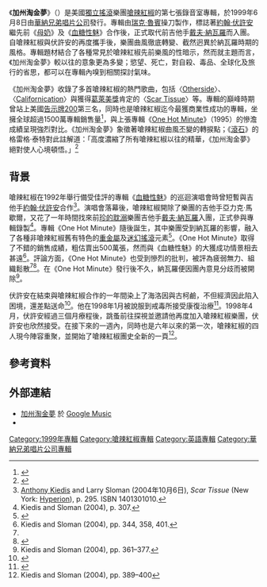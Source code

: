 {{Infobox Album
| Name        = 加州淘金夢
| Type        = studio
| Artist      = [[嗆辣紅椒|嗆辣紅椒]]
| Cover       = 
| Released    = 1999年6月8日
| Recorded    = 1999年1月–1999年3月<br/>[[加州|加州]][[洛杉磯|洛杉磯]] Cello Studios
| Genre       = [[另類搖滾|另類搖滾]]
| Length      = 56:24
| Language    = [[英語|英語]]
| Label       = [[華納兄弟唱片公司|華納兄弟]]
| Producer    = [[瑞克·魯賓|瑞克·魯賓]]
| Last album  = [[One_Hot_Minute|One Hot Minute]]<br />(1995)
| This album  = '''加州淘金夢'''<br />(1999)
| Next album  = [[王者之道|王者之道]]<br />(2002)
| Misc        = {{Singles
  | Name           = 加州淘金夢
  | Type           = studio
  | single 1       = [[Scar_Tissue|Scar Tissue]]
  | single 1 date  = 1999年5月25日
  | single 2       = [[Around_the_World_(嗆辣紅椒歌曲)|Around the World]]
  | single 2 date  = 1999年9月14日
  | single 3       = [[Otherside|Otherside]]
  | single 3 date  = 2000年1月11日
  | single 4       = [[Californication_(歌曲)|Californication]]
  | single 4 date  = 2000年6月19日
  | single 5       = [[Road_Trippin'|Road Trippin']]
  | single 5 date  = 2001年1月9日
  }}
}}
《'''加州淘金夢'''》（{{lang-en|''Californication''}}）是美國[[獨立搖滾|獨立搖滾]]樂團[[嗆辣紅椒|嗆辣紅椒]]的第七張錄音室專輯，於1999年6月8日由[[華納兄弟唱片公司|華納兄弟唱片公司]]發行。專輯由[[瑞克·魯賓|瑞克·魯賓]]操刀製作，標誌著[[約翰·伏許安|約翰·伏許安]]繼先前《[[母奶_(專輯)|母奶]]》及《[[血糖性魅|血糖性魅]]》合作後，正式取代前吉他手[[戴夫·納瓦羅|戴夫·納瓦羅]]而入團。自嗆辣紅椒與伏許安的再度攜手後，樂團曲風徹底轉變、截然迥異於納瓦羅時期的風格。專輯題材結合了各種常見於嗆辣紅椒先前樂風的性暗示，然而就主題而言，《加州淘金夢》較以往的意象更為多變；慾望、死亡，對自殺、毒品、全球化及旅行的省思，都可以在專輯內嗅到相關探討氣味。

《加州淘金夢》收錄了多首嗆辣紅椒的熱門歌曲，包括〈[[Otherside|Otherside]]〉、〈[[Californication_(歌曲)|Californication]]〉與獲得[[葛萊美獎|葛萊美獎]]肯定的〈[[Scar_Tissue|Scar Tissue]]〉等。專輯的巔峰時期曾站上美國[[告示牌|告示牌200]]第三名，同時也是嗆辣紅椒迄今最獲商業性成功的專輯，坐擁全球超過1500萬專輯銷售量<ref name="bbc">{{Cite web|url=http://news.bbc.co.uk/1/hi/entertainment/3864401.stm|title=Chili Peppers' album tops survey|accessdate=April 20, 2007|publisher=BBC|date=July 4, 2004|archive-date=2009-05-24|archive-url=https://web.archive.org/web/20090524024211/http://news.bbc.co.uk/1/hi/entertainment/3864401.stm|dead-url=no}}</ref>，與上張專輯《[[One_Hot_Minute|One Hot Minute]]》（1995）的慘澹成績呈現強烈對比。《加州淘金夢》象徵著嗆辣紅椒曲風丕變的轉捩點；《[[滾石_(雜誌)|滾石]]》的格雷格·泰特對此註解道：「高度濃縮了所有嗆辣紅椒以往的精華，《加州淘金夢》絕對使人心境頓悟。」<ref name="rsreview">{{Cite web|url=http://www.rollingstone.com/reviews/album/277669/californication|title=''Californication'' review|accessdate=April 20, 2007|publisher=《滾石》雜誌|author=Tate, Greg|archive-date=2009-03-16|archive-url=https://web.archive.org/web/20090316023714/http://www.rollingstone.com/reviews/album/277669/californication|dead-url=no}}</ref>

== 背景 ==
嗆辣紅椒在1992年舉行備受佳評的專輯《[[血糖性魅|血糖性魅]]》的巡迴演唱會時曾短暫與吉他手[[約翰·伏許安|約翰·伏許安]]合作<ref>[[Anthony_Kiedis|Anthony Kiedis]] and Larry Sloman (2004年10月6日), ''Scar Tissue'' (New York: [[Hyperion|Hyperion]]), p. 295. ISBN 1401301010.</ref>。演唱會落幕後，嗆辣紅椒開除了樂團的吉他手亞力克·馬歇爾，又花了一年時間找來前[[珍的耽溺|珍的耽溺]]樂團吉他手[[戴夫·納瓦羅|戴夫·納瓦羅]]入團，正式參與專輯錄製<ref>Kiedis and Sloman (2004), p. 307.</ref>。專輯《One Hot Minute》隨後誕生，其中樂團受到納瓦羅的影響，融入了各種非嗆辣紅椒舊有特色的[[重金屬音樂|重金屬]]及[[迷幻搖滾|迷幻搖滾]]元素<ref name=AMGOHM>{{Cite web|url=http://www.allmusic.com/album/one-hot-minute-r220822|title=''One Hot Minute'' review|author=Stephen Thomas Erlewine|accessdate=June 21, 2007|publisher=Allmusic|archive-date=2010-11-12|archive-url=https://web.archive.org/web/20101112192839/http://www.allmusic.com/album/one-hot-minute-r220822|dead-url=no}}</ref>。《One Hot Minute》取得了不錯的銷售成績，粗估賣出500萬張，然而與《血糖性魅》的大獲成功情景相去甚遠<ref>Kiedis and Sloman (2004), pp. 344, 358, 401.</ref>。評論方面，《One Hot Minute》也受到慘烈的批判，被評為疲弱無力、組織鬆散<ref name=AMGOHM/><ref>{{Cite web|url=http://www.rollingstone.com/artists/redhotchilipeppers/biography|title=Red Hot Chili Peppers Biography|accessdate=June 25, 2007|publisher=《滾石》雜誌|archive-date=2006-12-16|archive-url=https://web.archive.org/web/20061216115559/http://www.rollingstone.com/artists/redhotchilipeppers/biography|dead-url=no}}</ref>。在《One Hot Minute》發行後不久，納瓦羅便因團內意見分歧而被開除<ref>Kiedis and Sloman (2004), pp. 361–377.</ref>。

伏許安在結束與嗆辣紅椒合作的一年間染上了海洛因與古柯鹼，不但經濟因此陷入困境，還差點送命<ref name="redux">{{cite web | author = Skanse, Richard | url = http://www.rollingstone.com/artists/redhotchilipeppers/articles/story/5923940/red_hot_redux | title = Red Hot Redux | publisher = RollingStone.com | date = April 30, 1998 | accessdate = March 31, 2007 | archive-date = 2009-02-28 | archive-url = https://web.archive.org/web/20090228174015/http://www.rollingstone.com/artists/redhotchilipeppers/articles/story/5923940/red_hot_redux | dead-url = no }}</ref>。他在1998年1月被說服到戒毒所接受康復治療<ref>{{Cite web|url=http://allmusic.com/cg/amg.dll?p=amg&searchlink=JOHN|FRUSCIANTE&sql=11:7veyxdkbjoly~T1|title=Biography of John Frusciante|accessdate=June 25, 2007|publisher=Allmusic}}</ref>。1998年4月，伏許安經過三個月療程後，跳蚤前往探視並邀請他再度加入嗆辣紅椒樂團，伏許安也欣然接受。在接下來的一週內，同時也是六年以來的第一次，嗆辣紅椒的四人現今陣容重聚，並開始了嗆辣紅椒團史全新的一頁<ref>Kiedis and Sloman (2004), pp. 389–400</ref>。

== 參考資料 ==
{{reflist}}

== 外部連結 ==
*[http://www.google.com/musicl?lid=jiaKjCeNRv&aid=rwDAhdphyiH 加州淘金夢] 於 [[Google_Music|Google Music]]
*{{MusicBrainz release|id=be580d1c-181f-4ad9-9bfd-172c3960979e|name=加州淘金夢}}

[[Category:1999年專輯|Category:1999年專輯]]
[[Category:嗆辣紅椒專輯|Category:嗆辣紅椒專輯]]
[[Category:英語專輯|Category:英語專輯]]
[[Category:華納兄弟唱片公司專輯|Category:華納兄弟唱片公司專輯]]
